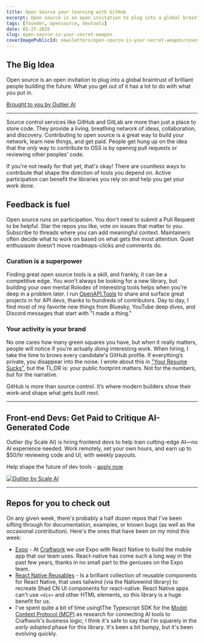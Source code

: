 ```yaml
---
title: Open Source your learning with GitHub
excerpt: Open source is an open invitation to plug into a global braintrust of brilliant people building the future. What you get out of it has a lot to do with what you put in.
tags: [founder, opensource, devtools]
date: 05-27-2025
slug: open-source-is-your-secret-weapon
coverImagePublicId: newsletters/open-source-is-your-secret-weapon/cover
---
```


## The Big Idea

Open source is an open invitation to plug into a global braintrust of brilliant people building the future. What you get out of it has a lot to do with what you put in.

<a href="https://tiny.outlier.ai/yckz3zcs" className="text-xs lg:text-xs xl:text-xs">
  Brought to you by Outlier AI
</a>

---

Source control services like GitHub and GitLab are more than just a place to store code. They provide a living, breathing network of ideas, collaboration, and discovery. Contributing to open source is a great way to build your network, learn new things, and get paid. People get hung up on the idea that the _only_ way to contribute to OSS is by opening pull requests or reviewing other peoples' code.

If you're not ready for that yet, that's okay! There are countless ways to contribute that shape the direction of tools you depend on. Active participation can benefit the libraries you rely on _and_ help you get your work done.

## Feedback is fuel

Open source runs on participation. You don't need to submit a Pull Request to be helpful. Star the repos you like, vote on issues that matter to you. Subscribe to threads where you can add meaningful context. Maintainers often decide what to work on based on what gets the most attention. Quiet enthusiasm doesn’t move roadmaps-clicks and comments do.

### Curation is a superpower

Finding great open source tools is a skill, and frankly, it can be a competitive edge. You won’t always be looking for a new library, but building your own mental Rolodex of interesting tools helps when you're deep in a problem later. I run [OpenAPI.Tools](https://openapi.tools/) to share and surface great projects in for API devs, thanks to hundreds of contributors. Day to day, I find most of my favorite new things from Bluesky, YouTube deep dives, and Discord messages that start with "I made a thing."

### Your activity is your brand

No one cares how many green squares you have, but when it really matters, people will notice if you’re actually _doing_ interesting work. When hiring, I take the time to brows every candidate's GitHub profile. If everything’s private, you disappear into the noise. I wrote about this in ["Your Resume Sucks"](https://mikebifulco.com/newsletter/your-resume-sucks), but the TL;DR is: your public footprint matters. Not for the numbers, but for the narrative.

GitHub is more than source control. It’s where modern builders show their work-and shape what gets built next.

---

## Front-end Devs: Get Paid to Critique AI-Generated Code
Outlier (by Scale AI) is hiring frontend devs to help train cutting-edge AI—no AI experience needed. Work remotely, set your own hours, and earn up to $50/hr reviewing code and UI, with weekly payouts.

Help shape the future of dev tools - [apply now](https://tiny.outlier.ai/yckz3zcs)

<a href="https://tiny.outlier.ai/yckz3zcs">
  <Image
    publicId="sponsors/scale-ai/contribute-sq"
        alt="Outlier by Scale AI"
    className="max-w-sm"
  />
</a>

---

## Repos for you to check out

On any given week, there's probably a half dozen repos that I've been sifting through for documentation, examples, or known bugs (as well as the occasional contribution). Here's the ones that have been on my mind this week:

- [Expo](https://github.com/expo/expo) - At [Craftwork](https://craftwork.com?utm_source=mikebifulco&utm_medium=email&utm_campaign=open-source-for-everything) we use Expo with React Native to build the mobile app that our team uses. React-native has come _such_ a long way in the past few years, thanks in no small part to the geniuses on the Expo team.
- [React Native Reusables](https://github.com/mrzachnugent/react-native-reusables) - Is a brilliant collection of reusable components for React Native, that uses tailwind (via the Nativewind library) to recreate Shad CN UI components for react-native. React Native apps can't use `<div>` and other HTML elements, so this library is a huge benefit for us.
- I've spent quite a bit of time usingtThe Typescript SDK for the [Model Context Protocol (MCP)](https://github.com/modelcontextprotocol/typescript-sdk) as research for connecting AI tools to Craftwork's business logic; I think it's safe to say that I'm squarely in the _early adopted_ phase for this library. It's been a bit bumpy, but it's been evolving quickly.
